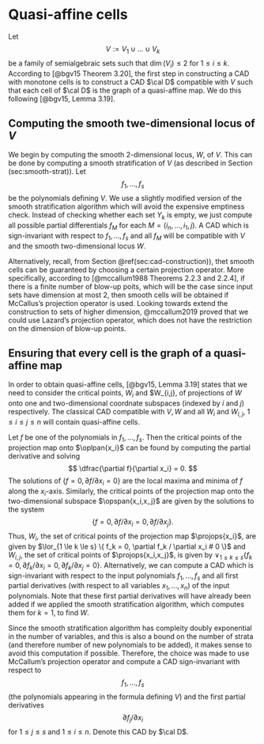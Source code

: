 # Quasi-affine cells { #sec:quasi-affine }

Let $$
V := V_1 \cup \ldots \cup V_k
$$
be a family of semialgebraic sets such that $\dim(V_i) \le 2$ for $1\le i \le k$.
According to [@bgv15 Theorem 3.20], the first step in constructing a CAD with monotone cells is to construct a CAD $\cal D$ compatible with $V$ such that each cell of $\cal D$ is the graph of a quasi-affine map. We do this following [@bgv15, Lemma 3.19].

## Computing the smooth twe-dimensional locus of $V$

We begin by computing the smooth 2-dimensional locus, $W$, of $V$. This can be done by computing a smooth stratification of $V$ (as described in Section \ref(sec:smooth-strat)). Let
$$
f_1,\ldots,f_s
$$
be the polynomials defining $V$. We use a slightly modified version of the smooth stratification algorithm which will avoid the expensive emptiness check.  Instead of checking whether each set $Y_k$ is empty, we just compute all possible partial differentials $f_M$ for each $M = (i_n,\ldots,i_1,j)$. A CAD which is sign-invariant with respect to $f_1,\ldots,f_s$ and all $f_M$ will be compatible with $V$ and the smooth two-dimensional locus $W$.

Alternatively, recall, from Section \@ref(sec:cad-construction)), thet smooth cells can be guaranteed by choosing a certain projection operator.
More specifically, according to [@mccallum1988 Theorems 2.2.3 and 2.2.4], if there is a finite number of blow-up poits, which will be the case since input sets have dimension at most 2, then smooth cells will be obtained if McCallus's projection operator is used.
Looking towards extend the construction to sets of higher dimension, @mccallum2019 proved that we could use Lazard's projection operator, which does not have the restriction on the dimension of blow-up points.

## Ensuring that every cell is the graph of a quasi-affine map

In order to obtain quasi-affine cells, [@bgv15, Lemma 3.19] states that we need to consider the critical points, $W_{i}$ and $W_{i,j}, of projections of $W$ onto one and two-dimensional coordnate subspaces (indexed by $i$ and $j$) respectively. The classical CAD compatible with $V, W$ and all $W_i$ and $W_{i,j}$, $1 \le i \le j \le n$ will contain quasi-affine cells.

Let $f$ be one of the polynomials in $f_1,\ldots,f_s$. Then the critical points of the projection map onto $\oplpan{x_i}$ can be found by computing the partial derivative and solving
$$
\dfrac{\partial f}{\partial x_i} = 0.
$$
The solutions of $\{ f = 0, \partial f / \partial x_i = 0 \}$ are the local maxima and minima of $f$ along the $x_i$-axis. Similarly, the critical points of the projection map onto the two-dimensional subspace $\opspan{x_i,x_j}$ are given by the solutions to the system
$$
\{ f = 0, \partial f / \partial x_i = 0, \partial f / \partial x_j \}.
$$
Thus, $W_i$, the set of critical points of the projection map $\projops{x_i}$, are given by $\lor_{1 \le k \le s} \{ f_k = 0, \partial f_k / \partial x_i # 0 \}$ and $W_{i,j}$, the set of critical points of $\projops{x_i,x_j}$, is given by $\lor_{1 \le k \le s} \{ f_k = 0, \partial f_k / \partial x_i = 0, \partial f_k / \partial x_j = 0 \}$.
Alternatively, we can compute a CAD which is sign-invariant with respect to the input polynomials $f_1,\ldots,f_s$ and all first partial derivatives (with respect to all variables $x_1,\ldots,x_n$) of the input polynomials.
Note that these first partial derivatives will have already been added if we applied the smooth stratification algorithm, which computes them for $k=1$, to find $W$.

Since the smooth stratification algorithm has compleity doubly exponential in the number of variables, and this is also a bound on the number of strata (and therefore number of new polynomials to be added), it makes sense to avoid this computation if possible. Therefore, the choice was made to use McCallum's projection operator and compute a CAD sign-invariant with respect to $$f_1,\ldots,f_s$$ (the polynomials appearing in the formula defining $V$) and the first partial derivatives
$$
\partial f_j / \partial x_i
$$
for $1 \le j \le s$ and $1 \le i \le n$.
Denote this CAD by $\cal D$.

